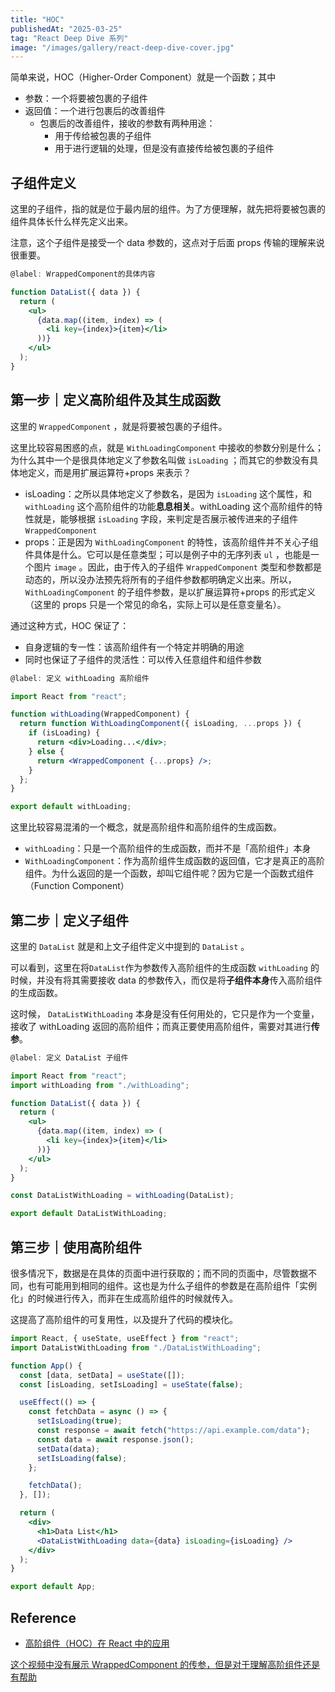 ```yaml
---
title: "HOC"
publishedAt: "2025-03-25"
tag: "React Deep Dive 系列"
image: "/images/gallery/react-deep-dive-cover.jpg"
---
```


简单来说，HOC（Higher-Order Component）就是一个函数；其中

- 参数：一个将要被包裹的子组件
- 返回值：一个进行包裹后的改善组件
  - 包裹后的改善组件，接收的参数有两种用途：
    - 用于传给被包裹的子组件
    - 用于进行逻辑的处理，但是没有直接传给被包裹的子组件

## 子组件定义

这里的子组件，指的就是位于最内层的组件。为了方便理解，就先把将要被包裹的组件具体长什么样先定义出来。

注意，这个子组件是接受一个 data 参数的，这点对于后面 props 传输的理解来说很重要。

```jsx
@label: WrappedComponent的具体内容

function DataList({ data }) {
  return (
    <ul>
      {data.map((item, index) => (
        <li key={index}>{item}</li>
      ))}
    </ul>
  );
}
```

## 第一步｜定义高阶组件及其生成函数

这里的 `WrappedComponent` ，就是将要被包裹的子组件。

这里比较容易困惑的点，就是 `WithLoadingComponent` 中接收的参数分别是什么；为什么其中一个是很具体地定义了参数名叫做 `isLoading` ；而其它的参数没有具体地定义，而是用扩展运算符+props 来表示？

- isLoading：之所以具体地定义了参数名，是因为 `isLoading` 这个属性，和 `withLoading` 这个高阶组件的功能**息息相关**。withLoading 这个高阶组件的特性就是，能够根据 `isLoading` 字段，来判定是否展示被传进来的子组件 `WrappedComponent`
- props：正是因为 `WithLoadingComponent` 的特性，该高阶组件并不关心子组件具体是什么。它可以是任意类型；可以是例子中的无序列表 `ul` ，也能是一个图片 `image` 。因此，由于传入的子组件 `WrappedComponent` 类型和参数都是动态的，所以没办法预先将所有的子组件参数都明确定义出来。所以，`WithLoadingComponent` 的子组件参数，是以扩展运算符+props 的形式定义（这里的 props 只是一个常见的命名，实际上可以是任意变量名）。

通过这种方式，HOC 保证了：

- 自身逻辑的专一性：该高阶组件有一个特定并明确的用途
- 同时也保证了子组件的灵活性：可以传入任意组件和组件参数

```jsx
@label: 定义 withLoading 高阶组件

import React from "react";

function withLoading(WrappedComponent) {
  return function WithLoadingComponent({ isLoading, ...props }) {
    if (isLoading) {
      return <div>Loading...</div>;
    } else {
      return <WrappedComponent {...props} />;
    }
  };
}

export default withLoading;
```

这里比较容易混淆的一个概念，就是高阶组件和高阶组件的生成函数。

- `withLoading`：只是一个高阶组件的生成函数，而并不是「高阶组件」本身
- `WithLoadingComponent`：作为高阶组件生成函数的返回值，它才是真正的高阶组件。为什么返回的是一个函数，却叫它组件呢？因为它是一个函数式组件（Function Component）

## 第二步｜定义子组件

这里的 `DataList` 就是和上文子组件定义中提到的 `DataList` 。

可以看到，这里在将`DataList`作为参数传入高阶组件的生成函数 `withLoading` 的时候，并没有将其需要接收 data 的参数传入，而仅是将**子组件本身**传入高阶组件的生成函数。

这时候， `DataListWithLoading` 本身是没有任何用处的，它只是作为一个变量，接收了 withLoading 返回的高阶组件；而真正要使用高阶组件，需要对其进行**传参**。

```jsx
@label: 定义 DataList 子组件

import React from "react";
import withLoading from "./withLoading";

function DataList({ data }) {
  return (
    <ul>
      {data.map((item, index) => (
        <li key={index}>{item}</li>
      ))}
    </ul>
  );
}

const DataListWithLoading = withLoading(DataList);

export default DataListWithLoading;
```

## 第三步｜使用高阶组件

很多情况下，数据是在具体的页面中进行获取的；而不同的页面中，尽管数据不同，也有可能用到相同的组件。这也是为什么子组件的参数是在高阶组件「实例化」的时候进行传入，而非在生成高阶组件的时候就传入。

这提高了高阶组件的可复用性，以及提升了代码的模块化。

```jsx
import React, { useState, useEffect } from "react";
import DataListWithLoading from "./DataListWithLoading";

function App() {
  const [data, setData] = useState([]);
  const [isLoading, setIsLoading] = useState(false);

  useEffect(() => {
    const fetchData = async () => {
      setIsLoading(true);
      const response = await fetch("https://api.example.com/data");
      const data = await response.json();
      setData(data);
      setIsLoading(false);
    };

    fetchData();
  }, []);

  return (
    <div>
      <h1>Data List</h1>
      <DataListWithLoading data={data} isLoading={isLoading} />
    </div>
  );
}

export default App;
```

## Reference

- [高阶组件（HOC）在 React 中的应用](https://juejin.cn/post/7220677873584734268)

[这个视频中没有展示 WrappedComponent 的传参，但是对于理解高阶组件还是有帮助](https://www.youtube.com/watch?v=W-rIDc2yt-0)

